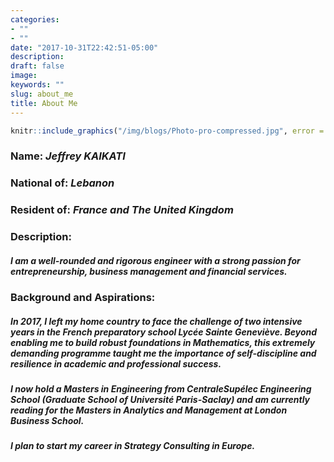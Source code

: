 ```yaml
---
categories:
- ""
- ""
date: "2017-10-31T22:42:51-05:00"
description: 
draft: false
image: 
keywords: ""
slug: about_me
title: About Me
---
```





```r
knitr::include_graphics("/img/blogs/Photo-pro-compressed.jpg", error = FALSE)
```

### Name: *Jeffrey KAIKATI*
### National of: *Lebanon*
### Resident of: *France and The United Kingdom*
### Description: 

##### *I am a well-rounded and rigorous engineer with a strong passion for entrepreneurship, business management and financial services.*

### Background and Aspirations: 

##### *In 2017, I left my home country to face the challenge of two intensive years in the French preparatory school Lycée Sainte Geneviève. Beyond enabling me to build robust foundations in Mathematics, this extremely demanding programme taught me the importance of self-discipline and resilience in academic and professional success.*
##### *I now hold a Masters in Engineering from CentraleSupélec Engineering School (Graduate School of Université Paris-Saclay) and am currently reading for the Masters in Analytics and Management at London Business School.*
##### *I plan to start my career in Strategy Consulting in Europe.*


